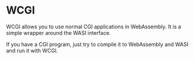 # WCGI

WCGI allows you to use normal CGI applications in WebAssembly.
It is a simple wrapper around the WASI interface.

If you have a CGI program, just try to compile it to WebAssembly and WASI and run it with WCGI.


